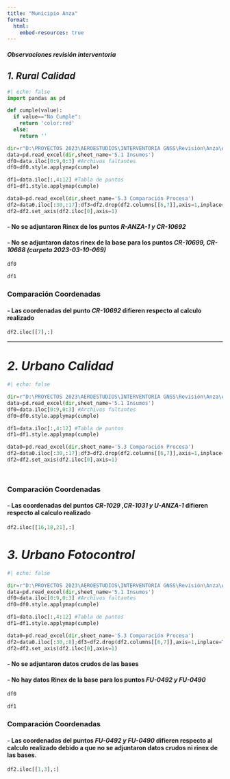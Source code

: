 ```yaml
---
title: "Municipio Anza"
format:
  html:
    embed-resources: true
---
```


#### _Observaciones revisión interventoria_
## *1. Rural Calidad*
```python
#| echo: false
import pandas as pd

def cumple(value):
  if value=="No Cumple":
    return 'color:red'
  else:
    return ''

dir=r"D:\PROYECTOS 2023\AEROESTUDIOS\INTERVENTORIA GNSS\Revisión\Anza\Anza_Revisión_RC.xlsx"
data=pd.read_excel(dir,sheet_name='5.1 Insumos')
df0=data.iloc[0:9,0:3] #Archivos faltantes
df0=df0.style.applymap(cumple)

df1=data.iloc[:,4:12] #Tabla de puntos
df1=df1.style.applymap(cumple)

data0=pd.read_excel(dir,sheet_name='5.3 Comparación Procesa')
df2=data0.iloc[:30,:17];df3=df2.drop(df2.columns[[6,7]],axis=1,inplace=True)
df2=df2.set_axis(df2.iloc[0],axis=1)

```

#### - No se adjuntaron Rinex de los puntos *R-ANZA-1 y CR-10692*
#### - No se adjuntaron datos rinex de la base para los puntos *CR-10699, CR-10688 (carpeta 2023-03-10-069)*
```python
df0
```
```python
df1
```

### Comparación Coordenadas

#### - Las coordenadas del punto *CR-10692* difieren respecto al calculo realizado

```python
df2.iloc[[7],:]
```
---
# *2. Urbano Calidad*

```python
#| echo: false

dir=r"D:\PROYECTOS 2023\AEROESTUDIOS\INTERVENTORIA GNSS\Revisión\Anza\Anza_Revisión_UC.xlsx"
data=pd.read_excel(dir,sheet_name='5.1 Insumos')
df0=data.iloc[0:9,0:3] #Archivos faltantes
df0=df0.style.applymap(cumple)

df1=data.iloc[:,4:12] #Tabla de puntos
df1=df1.style.applymap(cumple)

data0=pd.read_excel(dir,sheet_name='5.3 Comparación Procesa')
df2=data0.iloc[:30,:17];df3=df2.drop(df2.columns[[6,7]],axis=1,inplace=True)
df2=df2.set_axis(df2.iloc[0],axis=1)

```


```python

```
```python

```

### Comparación Coordenadas

#### -  Las coordenadas del puntos *CR-1029 ,CR-1031 y U-ANZA-1* difieren respecto al calculo realizado

```python
df2.iloc[[16,18,21],:]
```

# *3. Urbano Fotocontrol*

```python
#| echo: false

dir=r"D:\PROYECTOS 2023\AEROESTUDIOS\INTERVENTORIA GNSS\Revisión\Anza\Anza_Revisión_UFTC.xlsx"
data=pd.read_excel(dir,sheet_name='5.1 Insumos')
df0=data.iloc[0:9,0:3] #Archivos faltantes
df0=df0.style.applymap(cumple)

df1=data.iloc[:,4:12] #Tabla de puntos
df1=df1.style.applymap(cumple)

data0=pd.read_excel(dir,sheet_name='5.3 Comparación Procesa')
df2=data0.iloc[:30,:8];df3=df2.drop(df2.columns[[6,7]],axis=1,inplace=True)
df2=df2.set_axis(df2.iloc[0],axis=1)

```

#### -  No se adjuntaron datos crudos de las bases
#### -  No hay datos Rinex de la base para los puntos *FU-0492 y FU-0490*
```python
df0
```
```python
df1
```

### Comparación Coordenadas

#### -  Las coordenadas del puntos *FU-0492 y FU-0490* difieren respecto al calculo realizado debido a que no se adjuntaron datos crudos ni rinex de las bases.

```python
df2.iloc[[1,3],:]
```